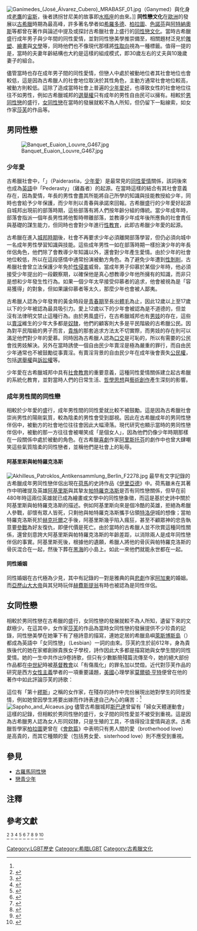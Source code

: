 {{noteTA
|1=zh-hans:莎孚;zh-hant:莎孚;zh-cn:萨福;zh-tw:莎芙;zh-hk:莎孚;zh-mo:莎孚;
}}
[[File:Ganímedes_(José_Álvarez_Cubero)_MRABASF_01.jpg|thumb]]（Ganymed）與化身成[[老鷹|老鷹]]的[[宙斯|宙斯]]，後者誘拐甘尼美的故事即[[水瓶座|水瓶座]]的由來。]]
'''同性戀文化'''在[[歐洲|歐洲]]的發展以[[古希臘|古希臘]]時期為最高峰，許多著名學者如[[希羅多德|希羅多德]]、[[柏拉圖|柏拉圖]]、[[色諾芬|色諾芬]]與[[阿特納奧斯|阿特納奧斯]]等都曾在著作與論述中提及或探討古希臘社會上盛行的[[同性戀文化|同性戀文化]]。當時古希臘盛行成年男子與少年間的同性愛情，並對同性戀美學推崇備至，相關題材泛見於[[雕塑|雕塑]]、[[繪畫|繪畫]]與[[文學|文學]]等，同時他們也不像現代那樣將[[性取向|性取向]]視為一種標籤。{{r|Nin|page=23}}值得一提的是，當時的夫妻年齡結構也大約是這樣的組成模式，即30歲左右的丈夫與10幾歲妻子的組合。{{r|Wife|page=3}}

儘管當時也存在成年男子間的同性愛情，但戀人中處於被動地位者其社會地位也會較低，這是因為古希臘人的社會地位取決於其性角色，主動方通常社會地位較高，被動方則較低。{{r|Nin|page=24}}這除了造成當時社會上普遍的[[少年愛|少年愛好]]，也導致女性的社會地位往往不如男性，例如古希臘城邦的[[選舉權|選舉權]]只有成年的男性自由民可以擁有。{{r|Su|page=135}}相較於[[男同性戀|男同性戀]]的盛行，[[女同性戀|女同性戀]]在當時的發展就較不為人所知，但仍留下一點線索，如女作家[[莎芙|莎芙]]的作品等。

==  男同性戀  ==
[[File:Banquet_Euaion_Louvre_G467.jpg|thumb]]
===  少年愛  ===
{{Main|古希臘少年愛}}
古希臘社會中，「{{lang|el|παιδεραστία}}」（Paiderastia，[[少年愛|少年愛]]）是最常見的[[同性戀|同性愛情]]關係，該詞後來也成為[[英語|英語]]中「Pederasty」（雞姦者）的起源。在當時這樣的結合有其社會意義存在，因為愛情，年長的男性會盡其所能將自己所學的知識與技能教授給少年，同時也會給予少年保護，而少年則以青春與承諾來回報。{{r|Art|page=62}}古希臘盛行的少年愛好起源自城邦出現前的部落時期，這些部落有將人們按年齡分組的傳統。當少年成年時，部落會指派一個年長男性將他暫時帶離部落，並教導少年成年後所應負的社會責任與基礎的謀生能力，但同時也會對少年進行[[性教育|性教育]]，此即古希臘少年愛的起源。

古希臘在進入[[希臘城邦|城邦時期]]後，社會不再要求少年必須離開部落學習，但仍必須向城中一名成年男性學習知識與技能。這些成年男性一如在部落時期一樣扮演少年的年長伴侶角色，他們除了會教導少年知識以外，還會對少年產生愛情。{{r|Space|page=40}}由於少年的社會地位較低，所以在這段感情中通常扮演被動方角色。{{r|Space|page=40}}為了避免少年遭到[[性剝削|性剝削]]，古希臘社會曾立法保護少年免於[[性侵害|性侵害]]威脅。當成年男子仰慕於某個少年時，他必須接受少年提出的一段觀察期，以確保他是真心想教導少年他所擁有的知識，而非只是想和少年發生性行為。如果一個少年太早接受仰慕者的追求，他會被視為是「容易獲得」的對象，但如果讓仰慕者等太久，那麼少年也會被人鄙夷。

古希臘人認為少年發育的黃金時段是[[青春期|青春期]]至長出[[體毛|體毛]]為止，因此12歲以上至17歲以下的少年被認為最具吸引力。愛上12歲以下的少年會被認為是不道德的，但並沒有法律明文禁止這種行為。由於男風盛行，在古希臘城邦也有[[男妓|男妓]]的存在，這些以[[古希臘賣淫業|賣淫]]維生的少年大多都是[[古希臘奴隸制度|奴隸]]，他們的顧客則大多是平民階級的古希臘公民。因為對平民階級的男子而言，[[貴族|貴族]]的那套追求方法太不切實際，而男妓的存在則可以滿足他們對少年的愛慕。{{備註|例如[[克里特|克里特]]人那一套叫做{{lang|gre|ἀρπαγμός}}的搶少年儀式，據說長達兩個月，普通百姓不可能有那樣的空閒。}}同時因為古希臘人認為[[口交|口交]]是可恥的，所以有需要的公民會找男妓解決。另外在當時誘使一個自由民少年賣淫是極為嚴重的罪行，而自由民少年通常也不被鼓勵從事賣淫。{{r|Nin|page=24}}有賣淫背景的自由民少年在成年後會喪失[[公民權|公民權]]，包括[[選舉權|選舉權]]與[[訴訟權|訴訟權]]等。

少年愛在古希臘城邦中具有[[成人教育|社會教育]]的重要意義，這種同性愛情關係建立起古希臘的系統化教育，並對當時人們的日常生活、[[古希臘哲學|哲學思想]]與[[古希臘藝術|藝術創作]]產生深刻的影響。{{r|Art|page=66}}

===  成年男性間的同性戀  ===
相較於少年愛的盛行，成年男性間的同性愛就比較不被鼓勵。這是因為古希臘社會崇尚男性的陽剛氣質，較為陰柔的男性會受到鄙視。{{r|Euro|page=444}}因此在古希臘成年的男同性戀伴侶中，被動方的社會地位往往會因此大幅滑落。{{r|Euro|page=444}}現代研究也顯示當時的男同性戀伴侶中，被動的那一方往往會被嘲笑成「是個女人」，因為他們仍像少年時期那樣在一段關係中處於被動的角色。{{r|Euro|page=444}}在古希臘[[古希臘喜劇|喜劇]]作家[[阿里斯托芬|阿里斯托芬]]的劇作中也曾大肆嘲笑這些氣質陰柔的同性戀者，並稱他們是社會上的恥辱。

====  阿基里斯與帕特羅克洛斯  ====
[[File:Akhilleus_Patroklos_Antikensammlung_Berlin_F2278.jpg|thumb]]
{{main|阿基里斯與帕特羅克洛斯}}
最早有文字記錄的古希臘成年男同性戀伴侶出現在[[荷馬|荷馬]]的史詩作品《[[伊里亞德|伊里亞德]]》中。荷馬雖未在其著作中明確提及英雄[[阿基里斯|阿基里斯]]與其摯友[[帕特羅克洛斯|帕特羅克洛斯]]是否有同性戀關係，但早在前480年時這兩位英雄就已成為繪畫或文學中的同性戀象徵，而這是基於史詩中關於阿基里斯與帕特羅克洛斯的描述。例如阿基里斯向來是個冷酷的英雄，拒絕為希臘人參戰，卻懷有眾人皆死，只剩他與帕特羅克洛斯攜手佔領[[特洛伊|特洛伊]]城的想像；{{r|Akhilleus|page=296}}當帕特羅克洛斯死於[[赫克托爾|赫克托爾]]之手後，阿基里斯幾乎陷入瘋狂，甚至不顧眾神的忠告執意要[[特洛伊戰爭|參戰]]為好友復仇，即便代價是死亡。{{r|Akhilleus|page=343-345}}由於當時的古希臘人並不欣賞這種同性關係，還曾刻意誇大阿基里斯與帕特羅克洛斯的年齡差距，以消除兩人是成年同性戀伴侶的事實。阿基里斯死後，根據他的遺願，希臘人將他的骨灰與帕特羅克洛斯的骨灰混合在一起，然後下葬在[[黑海|黑海]]的小島上。如此一來他們就能永世都在一起。

====  同性婚姻  ====
同性婚姻在古代極為少見，其中有記錄的一對是雅典的{{Link-en|保羅尼阿斯|Pausanias of Athens}}與[[古希臘悲劇|悲劇]]作家[[阿加東|阿加東]]的婚姻。而[[亞歷山大大帝|亞歷山大大帝]]與其兒時玩伴[[赫費斯提翁|赫費斯提翁]]有時也被認為是同性伴侶。{{r|Chen|page=66}}

==  女同性戀  ==
相較於男同性戀在古希臘的盛行，女同性戀的發展就較不為人所知，遺留下來的文獻極少。在這其中，女作家[[莎芙|莎芙]]的作品為當時女同性戀的發展提供不少珍貴的記錄，同性戀美學在她筆下有了極詩意的描寫，連她定居的希臘島嶼[[萊斯博斯島|萊斯博斯島]]（{{lang|en|Lesbos}}）都成為英語中「女同性戀」（Lesbian）一詞的由來。{{r|Art|page=50}}莎芙約生於前612年，身為貴族後代的她在家鄉創辦貴族女子學校，詩作因此大多都是描寫她與女學生間的同性愛情。她的一生中共作出9卷詩歌，但只有少數斷簡殘篇流傳至今，她的絕大部份作品都在[[中世紀|中世紀]]時被[[基督教會|基督教會]]以「有傷風化」的罪名加以焚燬。{{r|Art|page=51}}近代對莎芙作品的研究是西方[[女性主義|女性主義]]學者的一項重要議題，[[美國|美國]]心理學家[[莫爾頓·亨特|莫爾頓·亨特]]便曾在他的著作中如此評論莎芙的詩歌：
{{cquote|她的詩歌對後世的文學和人們的日常生活產生了巨大的影響。兩千五百年來，情人們所忍受過的情感痛苦，大部份已被莎芙描寫過。她的這一發明在產生心理影響的同時，也對文化的形成產生了作用。|莫爾頓·亨特|《情愛自然史》{{r|Nature|page=58}}}}

這位有「第十[[繆斯|繆斯]]」之稱的女作家，在殘存的詩作中充份展現出她對學生的同性愛情，例如她曾因學生將要出嫁而作詩表達自己內心的痛苦：<ref name="Art"/>
[[File:Sappho_and_Alcaeus.jpg|thumb]]
{{cquote|在我眼裡他（新郎）好像一位神祇，
正美滋滋地痴望著妳，<br/>
靜靜地坐在妳身旁，<br/>
聆聽妳娓娓細語。<br/>
低弱的笑聲中流露著愛的愜意，<br/>
噢！<br/>
這一切使我那憂鬱的心在胸中顫慄。<br/>
只要我凝望妳片刻，<br/>
周身便被滋滋作響的靈火燃遍，<br/>
唇舌焦烈，不能言語；<br/>
悲鳴在耳中轟響，<br/>
我四肢顫抖，汗流如雨；<br/>
面如秋草，形同枯槁，<br/>
蹣跚踉蹌墮入愛的迷離。|莎芙|《致阿提斯》}}
儘管古希臘城邦[[斯巴達|斯巴達]]曾留有「婦女天體運動會」這樣的記錄，但相較於男同性戀的盛行，女子間的同性愛並不被受到重視。{{r|Su|page=135}}這是因為古希臘男人認為女人形同奴隸，只是生殖的工具，不值得投注愛情與追求。{{r|Art|page=53}}古希臘哲學家[[柏拉圖|柏拉圖]]更曾在《[[會飲篇|會飲篇]]》中表明只有男人間的愛（brotherhood love）是高貴的，而其它種類的愛（包括男女愛、sisterhood love）則不應受到重視。

==  參見  ==
* [[古羅馬同性戀|古羅馬同性戀]]
* [[戀青少年|戀青少年]]

== 注釋 ==
{{ReflistH}}
{{注表腳}}
{{ReflistF}}

==  參考文獻  ==
{{Commons category|LGBT history in Greece}}
<div class="references-small">
<references>
<ref name="Akhilleus">{{cite book |author=[[荷馬|荷馬]] |others=鄧欣揚譯 |title= 《[[伊里亞德|伊里亞德]]》 |publisher=書華出版社 |location=[[台北|台北]] |language=zh-tw |isbn=957-709-027-3|date=1993年9月}}</ref>
<ref name="Art">{{cite book |author=矛鋒 |title= 《同性戀美學》 |publisher=揚智文化 |location=台北 |language=zh-tw |isbn=957-9272-63-8|date=1996年7月}}</ref>
<ref name="Chen">{{cite journal | author = 陳恆 | year = 2007 | title = 〈亞歷山大史料的五種傳統〉 | journal = 《史學理論研究》 | issue = 2 | url = http://www.hprc.org.cn/pdf/SXLL200702010.pdf | language = zh-cn | format = pdf | publisher = [[上海師範大學|上海師範大學]] | accessdate = 2010-08-01 | archive-date = 2018-03-20 | archive-url = https://web.archive.org/web/20180320170039/http://www.hprc.org.cn/pdf/SXLL200702010.pdf | dead-url = no }}</ref>
<ref name="Euro">{{cite journal | author = 何乏筆 | year = 2002 | title = 〈從性史到修養史——論傅柯《性史》第二卷中的四元架構〉 | journal = 《歐美研究》 | volume = 32 | issue = 3 | url = http://www.ea.sinica.edu.tw/eu_file/12014818503.pdf | language = zh-tw | format = pdf | publisher = [[國立中央研究院|國立中央研究院]] | accessdate = 2010-08-01 | archive-date = 2021-02-05 | archive-url = https://web.archive.org/web/20210205011315/https://www.ea.sinica.edu.tw/eu_file/12014818503.pdf | dead-url = no }}</ref>
<ref name="Nature">{{cite book |author= [[莫爾頓·亨特|莫爾頓·亨特]] |title= 《情愛自然史》 |year=1998 |publisher=作家出版社 |location=[[北京|北京]] |language=zh-cn}}</ref>
<ref name="Nin">{{cite journal | author = [[甯應斌|甯應斌]] | year = 2007 | title = 〈同性戀是社會建構嗎？——保守與革命的社會建構論〉 | journal = 《政治與社會哲學評論》 | issue = 20 | url = http://sex.ncu.edu.tw/members/Ning/p001-055-01.pdf | language = zh-tw | format = pdf | publisher = [[國立中央大學|國立中央大學]] | accessdate = 2010-08-01 | archive-date = 2015-06-26 | archive-url = https://web.archive.org/web/20150626183747/http://sex.ncu.edu.tw/members/Ning/p001-055-01.pdf | dead-url = no }}</ref>
<ref name="Space">{{cite journal | author = 黃宗慧 | year = 2000 | title = 〈可疑/酷異的伊底帕斯？——試解/結精神分析與同志論述之糾葛〉 | journal = 《從酷兒空間到教育空間》 | url = http://sex.ncu.edu.tw/publication/2000/jo7/pdf/04.pdf | language = zh-tw | format = pdf | publisher = 麥田人文 | accessdate = 2010-08-01 | archive-date = 2015-06-27 | archive-url = https://web.archive.org/web/20150627003927/http://sex.ncu.edu.tw/publication/2000/jo7/pdf/04.pdf | dead-url = no }}</ref>
<ref name="Su">{{cite journal | author = 許楓葉 | year = 2004 | title = 〈由薩福及其詩歌看古希臘女子同性戀〉 | journal = 《四川大學學報》 | url = http://www.sappho.googlepages.com/lesbian2.pdf | language = zh-cn | format = pdf |publisher=[[四川大學|四川大學]] | accessdate = 2010-08-01}}</ref>
<ref name="Wife">{{cite journal | author = 司馬觀 | year = 1992 | title = 〈古代雅典公民的婚姻生活〉 | journal = 《文化季刊》 | url = http://www.ihp.sinica.edu.tw/~linfs/fslin/marrylife.PDF | language = zh-tw | format = pdf | publisher = [[台北縣政府|台北縣政府]] | accessdate = 2010-08-01 | archive-date = 2020-02-15 | archive-url = https://web.archive.org/web/20200215051908/http://www.ihp.sinica.edu.tw/~linfs/fslin/marrylife.PDF | dead-url = no }}</ref>
</references>
</div>

{{LGBT}}
{{古希臘}}
{{Portal bar|希臘|LGBT}}

[[Category:LGBT歷史|Category:LGBT歷史]]
[[Category:希腊LGBT|Category:希腊LGBT]]
[[Category:古希臘文化|Category:古希臘文化]]